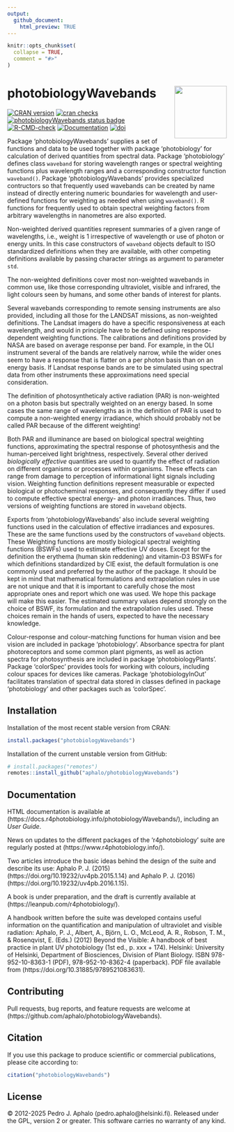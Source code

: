 ```yaml
---
output:
  github_document:
    html_preview: TRUE
---
```


```r
knitr::opts_chunk$set(
  collapse = TRUE,
  comment = "#>"
)
```

# photobiologyWavebands <img src="man/figures/logo.png" align="right" width="120" />

<!-- badges: start -->
[![CRAN version](https://www.r-pkg.org/badges/version-last-release/photobiologyWavebands)](https://cran.r-project.org/package=photobiologyWavebands) 
[![cran checks](https://badges.cranchecks.info/worst/photobiologyWavebands.svg)](https://cran.r-project.org/web/checks/check_results_photobiologyWavebands.html)
[![photobiologyWavebands status badge](https://aphalo.r-universe.dev/badges/photobiologyWavebands)](https://aphalo.r-universe.dev/photobiologyWavebands)
[![R-CMD-check](https://github.com/aphalo/photobiologyWavebands/actions/workflows/R-CMD-check.yaml/badge.svg)](https://github.com/aphalo/photobiologyWavebands/actions/workflows/R-CMD-check.yaml)
[![Documentation](https://img.shields.io/badge/documentation-photobiologyWavebands-informational.svg)](https://docs.r4photobiology.info/photobiologyWavebands/)
[![doi](https://img.shields.io/badge/doi-10.32614/CRAN.package.photobiologyWavebands-blue.svg)](https://doi.org/10.32614/CRAN.package.photobiologyWavebands)
<!-- badges: end -->

Package 'photobiologyWavebands' supplies a set of functions and data to be used together with package 'photobiology' for calculation of derived quantities from spectral data. Package 'photobiology' defines class `waveband` for storing wavelength ranges or spectral weighting functions plus wavelength ranges and a corresponding constructor function `waveband()`. Package 'photobiologyWavebands' provides specialized contructors so that frequently used wavebands can be created by name instead of directly entering numeric boundaries for wavelength and user-defined functions for weighting as needed when using `waveband()`. R functions for frequently used to obtain spectral weighting factors from arbitrary wavelengths in nanometres are also exported.

Non-weighted derived quantities represent summaries of a given range of wavelengths, i.e., weight is 1 irrespective of wavelength or use of photon or energy units. In this case constructors of `waveband` objects default to ISO standardized definitions when they are available, with other competing definitions available by passing character strings as argument to parameter `std`.

The non-weighted definitions cover most non-weighted wavebands in common use, like those corresponding ultraviolet, visible and infrared, the light colours seen by humans, and some other bands of interest for plants.

Several wavebands corresponding to remote sensing instruments are also provided, including all those for the LANDSAT missions, as non-weighted definitions. The Landsat imagers do have a specific responsiveness at each wavelength, and would in principle have to be defined using response-dependent weighting functions. The calibrations and definitions provided by NASA are based on average response per band. For example, in the OLI instrument several of the bands are relatively narrow, while the wider ones seem to have a response that is flatter on a per photon basis than on an energy basis. If Landsat response bands are to be simulated using spectral data from other instruments these approximations need special consideration.

The definition of photosyntheticaly active radiation (PAR) is non-weighted on a photon basis but spectrally weighted on an energy based. In some cases the same range of wavelengths as in the definition of PAR is used to compute a non-weighted energy irradiance, which should probably not be called PAR because of the different weighting!

Both PAR and illuminance are based on biological spectral weighting functions, approximating the spectral response of photosynthesis and the human-perceived light brightness, respectively. Several other derived _biologically effective_ quantities are used to quantify the effect of radiation on different organisms or processes within organisms. These effects can range from damage to perception of informational light signals including vision. Weighting function definitions represent measurable or expected biological or photocheminal responses, and consequently they differ if used to compute effective spectral energy- and photon irradiances. Thus, two versions of weighting functions are stored in `waveband` objects.

Exports from 'photobiologyWavebands' also include several weighting functions used in the calculation of effective irradiances and exposures. These are the same functions used by the constructors of `waveband` objects. These Weighting functions are mostly biological spectral weighting functions (BSWFs) used to estimate effective UV doses. Except for the definition the erythema (human skin reddening) and vitamin-D3 BSWFs for which definitions standardized by CIE exist, the default formulation is one commonly used and preferred by the author of the package. It should be kept in mind that mathematical formulations and extrapolation rules in use are not unique and that it is important to carefully chose the most appropriate ones and report which one was used. We hope this package will make this easier. The estimated summary values depend strongly on the choice of BSWF, its formulation and the extrapolation rules used. These choices remain in the hands of users, expected to have the necessary knowledge.

Colour-response and colour-matching functions for human vision and bee vision are included in package 'photobiology'. Absorbance spectra for plant photoreceptors and some common plant pigments, as well as action spectra for photosynthesis are included in package 'photobiologyPlants'. Package 'colorSpec' provides tools for working with colours, including colour spaces for devices like cameras. Package 'photobiologyInOut' facilitates translation of spectral data stored in classes defined in package 'photobiology' and other packages such as 'colorSpec'.

## Installation

Installation of the most recent stable version from CRAN:

```r
install.packages("photobiologyWavebands")
```

Installation of the current unstable version from GitHub:

```r
# install.packages("remotes")
remotes::install_github("aphalo/photobiologyWavebands")
```

## Documentation 

HTML documentation is available at (https://docs.r4photobiology.info/photobiologyWavebands/), including an _User Guide_.

News on updates to the different packages of the 'r4photobiology' suite are regularly posted at (https://www.r4photobiology.info/).

Two articles introduce the basic ideas behind the design of the suite and describe its use:
Aphalo P. J. (2015) (https://doi.org/10.19232/uv4pb.2015.1.14) and Aphalo P. J. (2016)  (https://doi.org/10.19232/uv4pb.2016.1.15).

A book is under preparation, and the draft is currently available at (https://leanpub.com/r4photobiology/).

A handbook written before the suite was developed contains useful information on the quantification and manipulation of ultraviolet and visible radiation:
Aphalo, P. J., Albert, A., Björn, L. O., McLeod, A. R., Robson, T. M., & Rosenqvist, E. (Eds.) (2012) Beyond the Visible: A handbook of best practice in plant UV photobiology (1st ed., p. xxx + 174). Helsinki: University of Helsinki, Department of Biosciences, Division of Plant Biology. ISBN 978-952-10-8363-1 (PDF), 978-952-10-8362-4 (paperback). PDF file available from (https://doi.org/10.31885/9789521083631).

## Contributing

Pull requests, bug reports, and feature requests are welcome at (https://github.com/aphalo/photobiologyWavebands).

## Citation

If you use this package to produce scientific or commercial publications, please cite according to:

```r
citation("photobiologyWavebands")
```

## License

© 2012-2025 Pedro J. Aphalo (pedro.aphalo@helsinki.fi). Released under the GPL, version 2 or greater. This software carries no warranty of any kind.


